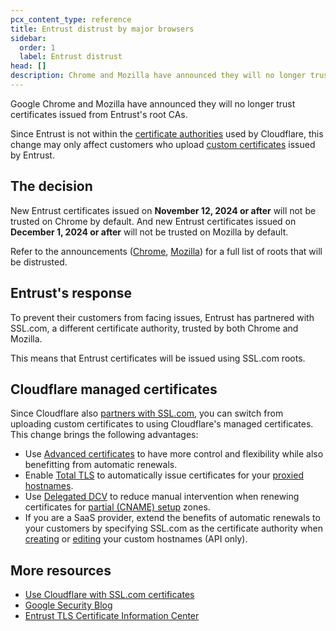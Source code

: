 ```yaml
---
pcx_content_type: reference
title: Entrust distrust by major browsers
sidebar:
  order: 1
  label: Entrust distrust
head: []
description: Chrome and Mozilla have announced they will no longer trust Entrust certificates. Read about this change and how you can use Cloudflare to reduce impact.
---
```



Google Chrome and Mozilla have announced they will no longer trust certificates issued from Entrust's root CAs.

Since Entrust is not within the [certificate authorities](/ssl/reference/certificate-authorities/) used by Cloudflare, this change may only affect customers who upload [custom certificates](/ssl/edge-certificates/custom-certificates/) issued by Entrust.

## The decision

New Entrust certificates issued on **November 12, 2024 or after** will not be trusted on Chrome by default. And new Entrust certificates issued on **December 1, 2024 or after** will not be trusted on Mozilla by default.

Refer to the announcements ([Chrome](https://security.googleblog.com/2024/06/sustaining-digital-certificate-security.html), [Mozilla](https://groups.google.com/a/mozilla.org/g/dev-security-policy/c/jCvkhBjg9Yw?pli=1)) for a full list of roots that will be distrusted.

## Entrust's response

To prevent their customers from facing issues, Entrust has partnered with SSL.com, a different certificate authority, trusted by both Chrome and Mozilla.

This means that Entrust certificates will be issued using SSL.com roots.

## Cloudflare managed certificates

Since Cloudflare also [partners with SSL.com](/ssl/reference/certificate-authorities/), you can switch from uploading custom certificates to using Cloudflare's managed certificates. This change brings the following advantages:

* Use [Advanced certificates](/ssl/edge-certificates/advanced-certificate-manager/) to have more control and flexibility while also benefitting from automatic renewals.
* Enable [Total TLS](/ssl/edge-certificates/additional-options/total-tls/) to automatically issue certificates for your [proxied hostnames](/dns/proxy-status/).
* Use [Delegated DCV](/ssl/edge-certificates/changing-dcv-method/methods/delegated-dcv/) to reduce manual intervention when renewing certificates for [partial (CNAME) setup](/dns/zone-setups/partial-setup/) zones.
* If you are a SaaS provider, extend the benefits of automatic renewals to your customers by specifying SSL.com as the certificate authority when [creating](/api/resources/custom_hostnames/methods/create/) or [editing](/api/resources/custom_hostnames/methods/edit/) your custom hostnames (API only).

## More resources

* [Use Cloudflare with SSL.com certificates](/ssl/reference/certificate-authorities/)
* [Google Security Blog](https://security.googleblog.com/2024/06/sustaining-digital-certificate-security.html)
* [Entrust TLS Certificate Information Center](https://www.entrust.com/tls-certificate-information-center)

